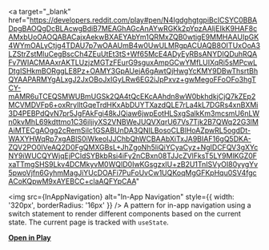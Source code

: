 
<a
  target="_blank"
  href="https://developers.reddit.com/play#pen/N4IgdghgtgpiBcICSYC0BBADpgBAOQgDcBLAcwgBdiB7MEAGhAGcAnAYwRGKk2pYpzAAIjEIkK9HAF8cAMxbUoOAOQABACajxAekwBXAEYAbYm1QRMxZQB0wtigE9MMHAAUIpGK4WYmOALyCtjg4TDAU7p7wOAAUmB4w0UwULMRgpACUAQB8OITUxOoA3LZStrZstMluCegBscCh4ZEuUtEt3tS+Wf65McE4ADyEyRBsANYDIQDuhRQAFv7WIACMAAxrAKTLUzjzMGTzFEurG9sguxAmpGCwYMfLUIXqRi5sMPcwLDtgISHkmBORggLE8Pz+OAMY3GpAUejA6gAwtQjHwgYcKMY9DBwThsrtBhQYAAPARMYgALxgJ2JxOBoJxIGyLRw6EG2iJpPxvz+gwMegoFFoOFo3hgTCY-mAMR6uTCEQSMWUBmUGSk2QA4tQcEKcAAhdn8wW0bkhdkjCjQ7kZEp2MCVMDVFp6+oxRrylltGqeTrdHKxAbDUYTXazdQLE7rLa4kL7DGRs4xnBXMi3D4PEBPdQvN7pr5JgFAkFgi48kJQiaw6jwpEotHLSxgSalkKm3mcsmU6nLWn0kvMhL69kdttmo1C36iljiyXS2VNBWeJUQVXqrU67Vs7Tjk2B7QWq22G3lMAiMTECgAOgg2cRemSilc1GSABUnDA3QNILBosoCLBlHoAZpwRL5ogdDt-WAXYHWqRp7xgABlS0iWkeoIJJChbQhWCBAAbXiTxJA9BIAF16gQ5DKA-ZQV2PO0IVeAQ2D0FgQMXGBsL+JhZgoNh5liQiYCyaCyz+NgIDCFQV3gXYcNY9iWUCQYWjqEjPCldSYBkbRsi4iFy2nCBxn08TJJcZVlFksT5LY9MlKGZ0FxaTTmgSHS9Lkv4DCMkyvM0WQID0IwKGsgzxIU+zB2U1TnISVyOI80yygYv5pwoVjfn6GyhmMagJiYUcDOAFi7PuFoUvCw1UQKoqMgGFKpHqu0SV4fgcACoKQpwM9xAYEBCC+claAQFYpCAA"
>
  <img
    src={InAppNavigation}
    alt="In-App Navigation"
    style={{ width: '320px', borderRadius: '16px' }}
  />
</a>
A pattern for in-app navigation using a switch statement to render different components based on the
current state. The current page is tracked with `useState`.

**[Open in Play](https://developers.reddit.com/play#pen/N4IgdghgtgpiBcICSYC0BBADpgBAOQgDcBLAcwgBdiB7MEAGhAGcAnAYwRGKk2pYpzAAIjEIkK9HAF8cAMxbUoOAOQABACajxAekwBXAEYAbYm1QRMxZQB0wtigE9MMHAAUIpGK4WYmOALyCtjg4TDAU7p7wOAAUmB4w0UwULMRgpACUAQB8OITUxOoA3LZStrZstMluCegBscCh4ZEuUtEt3tS+Wf65McE4ADyEyRBsANYDIQDuhRQAFv7WIACMAAxrAKTLUzjzMGTzFEurG9sguxAmpGCwYMfLUIXqRi5sMPcwLDtgISHkmBORggLE8Pz+OAMY3GpAUejA6gAwtQjHwgYcKMY9DBwThsrtBhQYAAPARMYgALxgJ2JxOBoJxIGyLRw6EG2iJpPxvz+gwMegoFFoOFo3hgTCY-mAMR6uTCEQSMWUBmUGSk2QA4tQcEKcAAhdn8wW0bkhdkjCjQ7kZEp2MCVMDVFp6+oxRrylltGqeTrdHKxAbDUYTXazdQLE7rLa4kL7DGRs4xnBXMi3D4PEBPdQvN7pr5JgFAkFgi48kJQiaw6jwpEotHLSxgSalkKm3mcsmU6nLWn0kvMhL69kdttmo1C36iljiyXS2VNBWeJUQVXqrU67Vs7Tjk2B7QWq22G3lMAiMTECgAOgg2cRemSilc1GSABUnDA3QNILBosoCLBlHoAZpwRL5ogdDt-WAXYHWqRp7xgABlS0iWkeoIJJChbQhWCBAAbXiTxJA9BIAF16gQ5DKA-ZQV2PO0IVeAQ2D0FgQMXGBsL+JhZgoNh5liQiYCyaCyz+NgIDCFQV3gXYcNY9iWUCQYWjqEjPCldSYBkbRsi4iFy2nCBxn08TJJcZVlFksT5LY9MlKGZ0FxaTTmgSHS9Lkv4DCMkyvM0WQID0IwKGsgzxIU+zB2U1TnISVyOI80yygYv5pwoVjfn6GyhmMagJiYUcDOAFi7PuFoUvCw1UQKoqMgGFKpHqu0SV4fgcACoKQpwM9xAYEBCC+claAQFYpCAA)**
